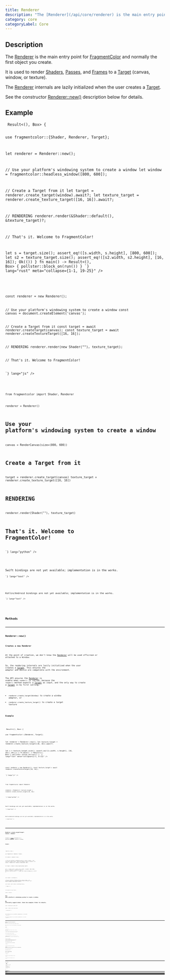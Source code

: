 ```yaml
---
title: Renderer
description: "The [Renderer](/api/core/renderer) is the main entry point for [FragmentColor](https://fragmentcolor.org) and normally the first object you create."
category: core
categoryLabel: Core
---
```



## Description

The [Renderer](/api/core/renderer) is the main entry point for
[FragmentColor](https://fragmentcolor.org) and normally the first object you create.

It is used to render
[Shaders](/api/core/shader),
[Passes](/api/core/pass), and
[Frames](/api/core/frame)
to a [Target](/api/core/target) (canvas, window, or texture).

The [Renderer](/api/core/renderer) internals are lazily initialized
when the user creates a [Target](/api/core/target).

See the constructor [Renderer::new()](/api/core/renderer/#renderernew)
description below for details.



## Example

<Tabs>

<TabItem label="Rust">
<Code
code={`
async fn run() -> Result<(), Box<dyn std::error::Error>> {

use fragmentcolor::{Shader, Renderer, Target};

let renderer = Renderer::new();

// Use your platform's windowing system to create a window
let window = fragmentcolor::headless_window([800, 600]);

// Create a Target from it
let target = renderer.create_target(window).await?;
let texture_target = renderer.create_texture_target([16, 16]).await?;

// RENDERING
renderer.render(&Shader::default(), &texture_target)?;

// That's it. Welcome to FragmentColor!

let s = target.size();
assert_eq!([s.width, s.height], [800, 600]);
let s2 = texture_target.size();
assert_eq!([s2.width, s2.height], [16, 16]);
Ok(())
}
fn main() -> Result<(), Box<dyn std::error::Error>> { pollster::block_on(run()) }
`}
lang="rust" meta="collapse={1-1, 19-25}"
/>

</TabItem>

<TabItem label="JavaScript">
<Code
code={`


const renderer = new Renderer();

// Use your platform's windowing system to create a window
const canvas = document.createElement('canvas');

// Create a Target from it
const target = await renderer.createTarget(canvas);
const texture_target = await renderer.createTextureTarget([16, 16]);

// RENDERING
renderer.render(new Shader(""), texture_target);

// That's it. Welcome to FragmentColor!

`}
lang="js"
/>

</TabItem>

<TabItem label="Python">
<Code
code={`
from rendercanvas.auto import RenderCanvas, loop

from fragmentcolor import Shader, Renderer

renderer = Renderer()

# Use your platform's windowing system to create a window
canvas = RenderCanvas(size=(800, 600))

# Create a Target from it
target = renderer.create_target(canvas)
texture_target = renderer.create_texture_target([16, 16])

# RENDERING
renderer.render(Shader(""), texture_target)

# That's it. Welcome to FragmentColor!

`}
lang="python"
/>

</TabItem>

<TabItem label="Swift">
<Aside type="caution" title="Work in progress">Swift bindings are not yet available; implementation is in the works.</Aside>
<Code
code={`
// Swift placeholder â bindings WIP

`}
lang="text"
/>

</TabItem>

<TabItem label="Kotlin">
<Aside type="caution" title="Work in progress">Kotlin/Android bindings are not yet available; implementation is in the works.</Aside>
<Code
code={`
// Kotlin placeholder â bindings WIP

`}
lang="text"
/>

</TabItem>

</Tabs>


## Methods


---

### Renderer::new()

#### Creates a new Renderer

At the point of creation, we don't know the [Renderer](/api/core/renderer) will be used offscreen or attached to a Window.

So, the rendering internals are lazily initialized
when the user creates a [Target](/api/core/target).
This ensures the adapter and device are compatible with the environment.

The API ensures the [Renderer](/api/core/renderer) is usable when `render()` is called,
because the `render()` method expects a [Target](/api/core/target) as input, and
the only way to create a [Target](/api/core/target)
is by first calling:

- `renderer.create_target(Window)` to create a window adapter, or
- `renderer.create_texture_target()` to create a target texture

#### Example

<Tabs>

<TabItem label="Rust">
<Code
code={`
async fn run() -> Result<(), Box<dyn std::error::Error>> {

use fragmentcolor::{Renderer, Target};

let renderer = Renderer::new();
let texture_target = renderer.create_texture_target([16, 16]).await?;

let s = texture_target.size();
assert_eq!([s.width, s.height], [16, 16]);
Ok(())
}
fn main() -> Result<(), Box<dyn std::error::Error>> { pollster::block_on(run()) }
`}
lang="rust" meta="collapse={1-1, 8-12}"
/>

</TabItem>

<TabItem label="JavaScript">
<Code
code={`


const renderer = new Renderer();
const texture_target = await renderer.createTextureTarget([16, 16]);

`}
lang="js"
/>

</TabItem>

<TabItem label="Python">
<Code
code={`

from fragmentcolor import Renderer

renderer = Renderer()
texture_target = renderer.create_texture_target([16, 16])

`}
lang="python"
/>

</TabItem>

<TabItem label="Swift">
<Aside type="caution" title="Work in progress">Swift bindings are not yet available; implementation is in the works.</Aside>
<Code
code={`
// Swift placeholder â bindings WIP

`}
lang="text"
/>

</TabItem>

<TabItem label="Kotlin">
<Aside type="caution" title="Work in progress">Kotlin/Android bindings are not yet available; implementation is in the works.</Aside>
<Code
code={`
// Kotlin placeholder â bindings WIP

`}
lang="text"
/>

</TabItem>

</Tabs>


---

### Renderer::create_target(target: Canvas | Window)

Creates a [Target](/api/core/target) attached to a platform-specific canvas or window.

#### Example

<Tabs>

<TabItem label="Rust">
<Code
code={`
async fn run() -> Result<(), Box<dyn std::error::Error>> {

use fragmentcolor::{Renderer, Target};

let renderer = Renderer::new();

// Use your platform's windowing system to create a window.
// We officially support Winit. Check the examples folder for details.
let window = fragmentcolor::headless_window([800, 600]);

let target = renderer.create_target(window).await?;

let s = target.size();
assert_eq!([s.width, s.height], [800, 600]);
Ok(())
}
fn main() -> Result<(), Box<dyn std::error::Error>> { pollster::block_on(run()) }
`}
lang="rust" meta="collapse={1-1, 13-17}"
/>

</TabItem>

<TabItem label="JavaScript">
<Code
code={`


const renderer = new Renderer();

// Use your platform's windowing system to create a window.
// We officially support Winit. Check the examples folder for details.
const canvas = document.createElement('canvas');

const target = await renderer.createTarget(canvas);

`}
lang="js"
/>

</TabItem>

<TabItem label="Python">
<Code
code={`
from rendercanvas.auto import RenderCanvas, loop

from fragmentcolor import Renderer

renderer = Renderer()

# Use your platform's windowing system to create a window.
# We officially support Winit. Check the examples folder for details.
canvas = RenderCanvas(size=(800, 600))

target = renderer.create_target(canvas)

`}
lang="python"
/>

</TabItem>

<TabItem label="Swift">
<Aside type="caution" title="Work in progress">Swift bindings are not yet available; implementation is in the works.</Aside>
<Code
code={`
// Swift placeholder â bindings WIP

`}
lang="text"
/>

</TabItem>

<TabItem label="Kotlin">
<Aside type="caution" title="Work in progress">Kotlin/Android bindings are not yet available; implementation is in the works.</Aside>
<Code
code={`
// Kotlin placeholder â bindings WIP

`}
lang="text"
/>

</TabItem>

</Tabs>


---

### Renderer::create_texture_target(size: [u32; 2])

Render to an offscreen texture without a Window or Canvas.

This is useful for tests, server-side rendering, or running examples in CI.

#### Example

<Tabs>

<TabItem label="Rust">
<Code
code={`
async fn run() -> Result<(), Box<dyn std::error::Error>> {

use fragmentcolor::{Renderer, Shader, Target};
let renderer = Renderer::new();

// Create an offscreen texture target with a size of 64x64 pixels.
let target = renderer.create_texture_target([64, 64]).await?;

renderer.render(&Shader::default(), &target)?;

// get the rendered image
let image = target.get_image();

// RGBA8
assert_eq!(image.len(), 64 * 64 * 4);
Ok(())
}
fn main() -> Result<(), Box<dyn std::error::Error>> { pollster::block_on(run()) }
`}
lang="rust" meta="collapse={1-1, 14-18}"
/>

</TabItem>

<TabItem label="JavaScript">
<Code
code={`

const renderer = new Renderer();

// Create an offscreen texture target with a size of 64x64 pixels.
const target = await renderer.createTextureTarget([64, 64]);

renderer.render(new Shader(""), target);

// get the rendered image
const image = target.getImage();

`}
lang="js"
/>

</TabItem>

<TabItem label="Python">
<Code
code={`
from rendercanvas.auto import RenderCanvas, loop

from fragmentcolor import Renderer, Shader
renderer = Renderer()

# Create an offscreen texture target with a size of 64x64 pixels.
target = renderer.create_texture_target([64, 64])

renderer.render(Shader(""), target)

# get the rendered image
image = target.get_image()

`}
lang="python"
/>

</TabItem>

<TabItem label="Swift">
<Aside type="caution" title="Work in progress">Swift bindings are not yet available; implementation is in the works.</Aside>
<Code
code={`
// Swift placeholder â bindings WIP

`}
lang="text"
/>

</TabItem>

<TabItem label="Kotlin">
<Aside type="caution" title="Work in progress">Kotlin/Android bindings are not yet available; implementation is in the works.</Aside>
<Code
code={`
// Kotlin placeholder â bindings WIP

`}
lang="text"
/>

</TabItem>

</Tabs>


---

### Renderer::create_texture

Create a [Texture](/api/core/texture) from various inputs.

- Rust: `create_texture(input)` infers from encoded bytes or file path; use `create_texture_with(input, Some(size), Some(format))` for raw pixel bytes.
- JS: `await renderer.createTexture(input)` accepts `Uint8Array` bytes, string URL/path, or a CSS selector/HTMLImageElement
- Python: `renderer.create_texture(input)` accepts `bytes`, `str` path, or a NumPy ndarray shaped `[H, W, C]` where C=1/3/4.

#### Example

<Tabs>

<TabItem label="Rust">
<Code
code={`
async fn run() -> Result<(), Box<dyn std::error::Error>> {
use fragmentcolor::Renderer;
let renderer = Renderer::new();
// Load encoded image bytes (PNG/JPEG) or use a file path
let image = std::fs::read("logo.png")?;
let tex = renderer.create_texture(&image).await?;
_ = tex.size();
Ok(())
}
fn main() -> Result<(), Box<dyn std::error::Error>> { pollster::block_on(run()) }
`}
lang="rust" meta="collapse={1-1, 7-10}"
/>

</TabItem>

<TabItem label="JavaScript">
<Code
code={`
const renderer = new Renderer();
// Load encoded image bytes (PNG/JPEG) or use a file path
const image = "/healthcheck/public/favicon.png";
const tex = await renderer.createTexture(image);
`}
lang="js"
/>

</TabItem>

<TabItem label="Python">
<Code
code={`
from fragmentcolor import Renderer
renderer = Renderer()
# Load encoded image bytes (PNG/JPEG) or use a file path
image = open("logo.png", "rb").read()
tex = renderer.create_texture(image)
`}
lang="python"
/>

</TabItem>

<TabItem label="Swift">
<Aside type="caution" title="Work in progress">Swift bindings are not yet available; implementation is in the works.</Aside>
<Code
code={`
// Swift placeholder: bindings WIP

`}
lang="text"
/>

</TabItem>

<TabItem label="Kotlin">
<Aside type="caution" title="Work in progress">Kotlin/Android bindings are not yet available; implementation is in the works.</Aside>
<Code
code={`
// Kotlin placeholder: bindings WIP

`}
lang="text"
/>

</TabItem>

</Tabs>


---

### Renderer::create_texture_with_size

Create a [Texture](/api/core/texture) from various inputs.

- Rust: `create_texture(input)` infers from encoded bytes or file path; use `create_texture_with(input, Some(size), Some(format))` for raw pixel bytes.
- JS: `await renderer.createTexture(input)` accepts `Uint8Array` bytes, string URL/path, or a CSS selector/HTMLImageElement
- Python: `renderer.create_texture(input)` accepts `bytes`, `str` path, or a NumPy ndarray shaped `[H, W, C]` where C=1/3/4.

#### Example

<Tabs>

<TabItem label="Rust">
<Code
code={`
async fn run() -> Result<(), Box<dyn std::error::Error>> {
use fragmentcolor::{Renderer, Size};
let renderer = Renderer::new();
let pixels: Vec<u8> = vec![
    255,0,0,255,   0,255,0,255,
    0,0,255,255,   255,255,255,255,
];
let tex = renderer.create_texture_with_size(&pixels, [2, 2]).await?;
_ = tex.size();
Ok(())
}
fn main() -> Result<(), Box<dyn std::error::Error>> { pollster::block_on(run()) }
`}
lang="rust" meta="collapse={1-1, 9-12}"
/>

</TabItem>

<TabItem label="JavaScript">
<Code
code={`
const renderer = new Renderer();
const pixels = [
    255,0,0,255,   0,255,0,255,
    0,0,255,255,   255,255,255,255,
];
const tex = await renderer.createTextureWithSize(pixels, [2, 2]);
`}
lang="js"
/>

</TabItem>

<TabItem label="Python">
<Code
code={`
from fragmentcolor import Renderer
renderer = Renderer()
pixels = [
    255,0,0,255,   0,255,0,255,
    0,0,255,255,   255,255,255,255,
]
tex = renderer.create_texture_with_size(pixels, [2, 2])
`}
lang="python"
/>

</TabItem>

<TabItem label="Swift">
<Aside type="caution" title="Work in progress">Swift bindings are not yet available; implementation is in the works.</Aside>
<Code
code={`
// Swift placeholder: bindings WIP

`}
lang="text"
/>

</TabItem>

<TabItem label="Kotlin">
<Aside type="caution" title="Work in progress">Kotlin/Android bindings are not yet available; implementation is in the works.</Aside>
<Code
code={`
// Kotlin placeholder: bindings WIP

`}
lang="text"
/>

</TabItem>

</Tabs>


---

### Renderer::create_texture_with_format

Create a [Texture](/api/core/texture) from various inputs.

- Rust: `create_texture(input)` infers from encoded bytes or file path; use `create_texture_with(input, Some(size), Some(format))` for raw pixel bytes.
- JS: `await renderer.createTexture(input)` accepts `Uint8Array` bytes, string URL/path, or a CSS selector/HTMLImageElement
- Python: `renderer.create_texture(input)` accepts `bytes`, `str` path, or a NumPy ndarray shaped `[H, W, C]` where C=1/3/4.

#### Example

<Tabs>

<TabItem label="Rust">
<Code
code={`
async fn run() -> Result<(), Box<dyn std::error::Error>> {
use fragmentcolor::{Renderer, Size, TextureFormat};
let renderer = Renderer::new();
let image = std::fs::read("logo.png")?;
let tex = renderer.create_texture_with_format(&image, TextureFormat::Rgba).await?;
_ = tex.size();
Ok(())
}
fn main() -> Result<(), Box<dyn std::error::Error>> { pollster::block_on(run()) }
`}
lang="rust" meta="collapse={1-1, 6-9}"
/>

</TabItem>

<TabItem label="JavaScript">
<Code
code={`
const renderer = new Renderer();
const image = "/healthcheck/public/favicon.png";
const tex = await renderer.createTextureWithFormat(image, TextureFormat.Rgba);
`}
lang="js"
/>

</TabItem>

<TabItem label="Python">
<Code
code={`
from fragmentcolor import Renderer, TextureFormat
renderer = Renderer()
image = open("logo.png", "rb").read()
tex = renderer.create_texture_with_format(image, TextureFormat.Rgba)
`}
lang="python"
/>

</TabItem>

<TabItem label="Swift">
<Aside type="caution" title="Work in progress">Swift bindings are not yet available; implementation is in the works.</Aside>
<Code
code={`
// Swift placeholder: bindings WIP

`}
lang="text"
/>

</TabItem>

<TabItem label="Kotlin">
<Aside type="caution" title="Work in progress">Kotlin/Android bindings are not yet available; implementation is in the works.</Aside>
<Code
code={`
// Kotlin placeholder: bindings WIP

`}
lang="text"
/>

</TabItem>

</Tabs>


---

### Renderer::create_texture_with

Create a [Texture](/api/core/texture) from various inputs.

- Rust: `create_texture(input)` infers from encoded bytes or file path; use `create_texture_with(input, Some(size), Some(format))` for raw pixel bytes.
- JS: `await renderer.createTexture(input)` accepts `Uint8Array` bytes, string URL/path, or a CSS selector/HTMLImageElement
- Python: `renderer.create_texture(input)` accepts `bytes`, `str` path, or a NumPy ndarray shaped `[H, W, C]` where C=1/3/4.

#### Example

<Tabs>

<TabItem label="Rust">
<Code
code={`
async fn run() -> Result<(), Box<dyn std::error::Error>> {
use fragmentcolor::{Renderer, Size};
let renderer = Renderer::new();
let pixels: Vec<u8> = vec![
    255,0,0,255,   0,255,0,255,
    0,0,255,255,   255,255,255,255,
];
let tex = renderer.create_texture_with(&pixels, Size::from([2, 2])).await?;
_ = tex.size();
Ok(())
}
fn main() -> Result<(), Box<dyn std::error::Error>> { pollster::block_on(run()) }
`}
lang="rust" meta="collapse={1-1, 9-12}"
/>

</TabItem>

<TabItem label="JavaScript">
<Code
code={`
const renderer = new Renderer();
const pixels = [
    255,0,0,255,   0,255,0,255,
    0,0,255,255,   255,255,255,255,
];
const tex = await renderer.createTextureWith(pixels, [2, 2]);
`}
lang="js"
/>

</TabItem>

<TabItem label="Python">
<Code
code={`
from fragmentcolor import Renderer
renderer = Renderer()
pixels = [
    255,0,0,255,   0,255,0,255,
    0,0,255,255,   255,255,255,255,
]
tex = renderer.create_texture_with(pixels, [2, 2])
`}
lang="python"
/>

</TabItem>

<TabItem label="Swift">
<Aside type="caution" title="Work in progress">Swift bindings are not yet available; implementation is in the works.</Aside>
<Code
code={`
// Swift placeholder: bindings WIP

`}
lang="text"
/>

</TabItem>

<TabItem label="Kotlin">
<Aside type="caution" title="Work in progress">Kotlin/Android bindings are not yet available; implementation is in the works.</Aside>
<Code
code={`
// Kotlin placeholder: bindings WIP

`}
lang="text"
/>

</TabItem>

</Tabs>


---

### Renderer::create_storage_texture

Create a storage-class texture for compute or image store/load.

- Default usage: STORAGE_BINDING | TEXTURE_BINDING | COPY_&#123;SRC,DST&#125;

#### Example

<Tabs>

<TabItem label="Rust">
<Code
code={`
async fn run() -> Result<(), Box<dyn std::error::Error>> {

use fragmentcolor::{Renderer, TextureFormat};

let r = Renderer::new();
let tex = r.create_storage_texture([64, 64], TextureFormat::Rgba, None).await?;

_ = tex;
Ok(())
}
fn main() -> Result<(), Box<dyn std::error::Error>> { pollster::block_on(run()) }
`}
lang="rust" meta="collapse={1-1, 8-11}"
/>

</TabItem>

<TabItem label="JavaScript">
<Code
code={`


const r = new Renderer();
const tex = await r.createStorageTexture([64, 64], TextureFormat.Rgba, null);

`}
lang="js"
/>

</TabItem>

<TabItem label="Python">
<Code
code={`

from fragmentcolor import Renderer, TextureFormat

r = Renderer()
tex = r.create_storage_texture([64, 64], TextureFormat.Rgba, None)

`}
lang="python"
/>

</TabItem>

<TabItem label="Swift">
<Aside type="caution" title="Work in progress">Swift bindings are not yet available; implementation is in the works.</Aside>
<Code
code={`
// Swift placeholder: bindings WIP

`}
lang="text"
/>

</TabItem>

<TabItem label="Kotlin">
<Aside type="caution" title="Work in progress">Kotlin/Android bindings are not yet available; implementation is in the works.</Aside>
<Code
code={`
// Kotlin placeholder: bindings WIP

`}
lang="text"
/>

</TabItem>

</Tabs>


---

### Renderer::create_depth_texture

Create a depth texture using `Depth32Float`.

The created depth texture inherits the renderer's current sample count:
- If you called create_target(window) (surface-backed), it matches the negotiated MSAA (e.g., 2Ã/4Ã) for that surface.
- If you are rendering offscreen via create_texture_target, it defaults to 1.

This ensures the depth attachment sample_count matches the pass sample_count.
If you attach a depth texture with a different sample_count than the pass,
rendering will return a descriptive validation error.

#### Example

<Tabs>

<TabItem label="Rust">
<Code
code={`
use fragmentcolor::Renderer;
let r = Renderer::new();
let depth = r.create_depth_texture([800, 600]);
`}
lang="rust"
/>

</TabItem>

<TabItem label="JavaScript">
<Code
code={`
const r = new Renderer();
const depth = r.createDepthTexture([800, 600]);
`}
lang="js"
/>

</TabItem>

<TabItem label="Python">
<Code
code={`
from fragmentcolor import Renderer
r = Renderer()
depth = r.create_depth_texture([800, 600])
`}
lang="python"
/>

</TabItem>

<TabItem label="Swift">
<Aside type="caution" title="Work in progress">Swift bindings are not yet available; implementation is in the works.</Aside>
<Code
code={`
// Swift placeholder: bindings WIP

`}
lang="text"
/>

</TabItem>

<TabItem label="Kotlin">
<Aside type="caution" title="Work in progress">Kotlin/Android bindings are not yet available; implementation is in the works.</Aside>
<Code
code={`
// Kotlin placeholder: bindings WIP

`}
lang="text"
/>

</TabItem>

</Tabs>


---

### Renderer::render(renderable: Shader | Pass | Frame, target: Target)

Renders the given object to the given [Target](/api/core/target).

#### Example

<Tabs>

<TabItem label="Rust">
<Code
code={`
async fn run() -> Result<(), Box<dyn std::error::Error>> {

use fragmentcolor::{Renderer, Shader};

let renderer = Renderer::new();
let target = renderer.create_texture_target([10, 10]).await?;
let shader = Shader::default();

renderer.render(&shader, &target)?;

Ok(())
}
fn main() -> Result<(), Box<dyn std::error::Error>> { pollster::block_on(run()) }
`}
lang="rust" meta="collapse={1-1, 11-13}"
/>

</TabItem>

<TabItem label="JavaScript">
<Code
code={`


const renderer = new Renderer();
const target = await renderer.createTextureTarget([10, 10]);
const shader = Shader.default();

renderer.render(shader, target);

`}
lang="js"
/>

</TabItem>

<TabItem label="Python">
<Code
code={`

from fragmentcolor import Renderer, Shader

renderer = Renderer()
target = renderer.create_texture_target([10, 10])
shader = Shader.default()

renderer.render(shader, target)

`}
lang="python"
/>

</TabItem>

<TabItem label="Swift">
<Aside type="caution" title="Work in progress">Swift bindings are not yet available; implementation is in the works.</Aside>
<Code
code={`
// Swift placeholder â bindings WIP

`}
lang="text"
/>

</TabItem>

<TabItem label="Kotlin">
<Aside type="caution" title="Work in progress">Kotlin/Android bindings are not yet available; implementation is in the works.</Aside>
<Code
code={`
// Kotlin placeholder â bindings WIP

`}
lang="text"
/>

</TabItem>

</Tabs>
